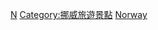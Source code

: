 {{Catnav|頁面分類|地理|大洲|欧洲|欧洲世界遗产}}
{{Catnav|頁面分類|地理|国家|欧洲国家|挪威}}
{{Commonscat|World Heritage Sites in Norway}}

[[Category:欧洲和北美地区世界遗产|N]]
[[Category:挪威旅遊景點|Category:挪威旅遊景點]]
[[Category:各國世界遺產|Norway]]